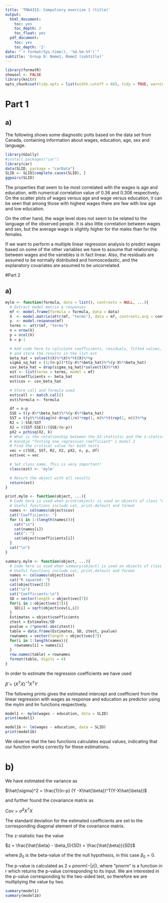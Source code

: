 ```yaml
--- 
title: 'TMA4315: Compulsory exercise 1 (title)'
output:
  html_document:
    toc: yes
    toc_depth: 2
    toc_float: yes
  pdf_document:
    toc: yes
    toc_depth: '2'
date: "`r format(Sys.time(), '%d.%m.%Y')`"
subtitle: 'Group 0: Name1, Name2 (subtitle)'
---
```


```r
library(formatR)
showsol <- FALSE
library(knitr)
opts_chunk$set(tidy.opts = list(width.cutoff = 68), tidy = TRUE, warning = FALSE, error = FALSE, message = FALSE, echo = TRUE)
```

# Part 1

## a)

The following shows some diagnostic polts based on the data set from Canada, containing information about wages, education, age, sex and language. 

```r
library(GGally)
#install.packages("car")
library(car)
data(SLID, package = "carData")
SLID <- SLID[complete.cases(SLID), ]
ggpairs(SLID)
```

The properties that seem to be most correlated with the wages is age and education, with numerical correlation value of 0.36 and 0.306 respectively. On the scatter plots of wages versus age and wage versus education, it can be seen that among those with highest wages there are few with low age and low education. 

On the other hand, the wage level does not seem to be related to the language of the observed people. It is also little correlation between wages and sex, but the average wage is slightly higher for the males than for the females. 

If we want to perform a multiple linear regression analysis to predict wages based on some of the other variables we have to assume that relationship between wages and the variebles is in fact linear. Also, the residuals are assumed to be normally distributed and homoscedastic, and the explanatory covariates are assumed to be uncorrelated. 

#Part 2

## a) 

```r
mylm <- function(formula, data = list(), contrasts = NULL, ...){
  # Extract model matrix & responses
  mf <- model.frame(formula = formula, data = data)
  X  <- model.matrix(attr(mf, "terms"), data = mf, contrasts.arg = contrasts)
  y  <- model.response(mf)
  terms <- attr(mf, "terms")
  n = nrow(X)
  p = ncol(X)
  k = p-1

  # Add code here to calculate coefficients, residuals, fitted values, etc...
  # and store the results in the list est
  beta_hat = solve(t(X)%*%X)%*%t(X)%*%y
  sigma_sq_hat = (1/(n-p))*t(y-X%*%beta_hat)%*%(y-X%*%beta_hat)
  cov_beta_hat = drop(sigma_sq_hat)*solve(t(X)%*%X)
  est <- list(terms = terms, model = mf)
  est$coefficients <- beta_hat
  est$cov <- cov_beta_hat

  # Store call and formula used
  est$call <- match.call()
  est$formula <- formula

  df = n-p
  SSE = t(y-X%*%beta_hat)%*%(y-X%*%beta_hat)
  SST = t(y)%*%(diag(n)-drop(1/n)*rep(1, n)%*%t(rep(1, n)))%*%y
  R2 = 1-SSE/SST
  X2 = ((SST-SSE))/(SSE/(n-p))
  pX2 = pchisq(X2, k)
  # What is the relationship between the X2-statistic and the z-statistic?
  # Kanskje "Testing one regression coefficient" i modul 2
  # Find the critical value for both tests
  vec = c(SSE, SST, R2, X2, pX2, n, p, df)
  est$vec = vec

  # Set class name. This is very important!
  class(est) <- 'mylm'

  # Return the object with all results
  return(est)
}

print.mylm <- function(object, ...){
  # Code here is used when print(object) is used on objects of class "mylm"
  # Useful functions include cat, print.default and format
  names <- colnames(object$cov)
  cat("Coefficients: ")
  for (i in 1:(length(names))){
    cat("\n")
    cat(names[i])
    cat(": ")
    cat(object$coefficients[i])
  }
  cat("\n")
}

summary.mylm <- function(object, ...){
  # Code here is used when summary(object) is used on objects of class "mylm"
  # Useful functions include cat, print.default and format
  names <- colnames(object$cov)
  cat("R squared: ")
  cat(object$vec[3])
  cat("\n")
  cat("Coefficients:\n")
  SD = vector(length = object$vec[7])
  for(i in 1:object$vec[7]){
    SD[i] = sqrt(object$cov[i,i])
  }
  Estimates = object$coefficients
  ztest = Estimates/SD
  pvalue = 2*pnorm(-abs(ztest))
  table = data.frame(Estimates, SD, ztest, pvalue)
  rownames = vector(length = object$vec[7])
  for(i in 1:length(names)){
    rownames[i] = names[i]
  }
  row.names(table) = rownames
  format(table, digits = 4)
}


```

In order to estimate the regression coefficients we have used

${\hat{\beta}} = (X^TX)^{-1}X^TY$

The following prints gives the estimated intercept and coefficient from the linear regression with wages as response and education as predictor using the mylm and lm functions respectively.

```r
model1 <- mylm(wages ~ education, data = SLID)
print(model1)

model1b <- lm(wages ~ education, data = SLID)
print(model1b)

```

We observe that the two functions calculates equal values, indicating that our function works correctly for these estimations. 

# b)

We have estimated the variance as

$\hat{\sigma}^2 = \frac{1}{n-p} (Y -X\hat{\beta})^T(Y-X\hat{\beta})$

and further found the covariance matrix as

$Cov = \hat{\sigma}^2 X^T X$

The standard deviation for the estimated coefficients are set to the corresponding diagonal element of the covariance matrix. 

The z-statistic has the value

$z = \frac{\hat{\beta} - \beta_0}{SD} = \frac{\hat{\beta}}{SD}$

where $\beta_0$ is the beta-value of the the null hypothesis, in this case $\beta_0 = 0$. 

The p-value is calculated as $2 \times pnorm(-|z|)$, where "pnorm" is a function in r which returns the p-value corresponding to its input. We are interested in the p-value corresponding to the two-sided test, so therefore we are multiplying the value by two. 


```r
summary(model1)
summary(model1b)
```